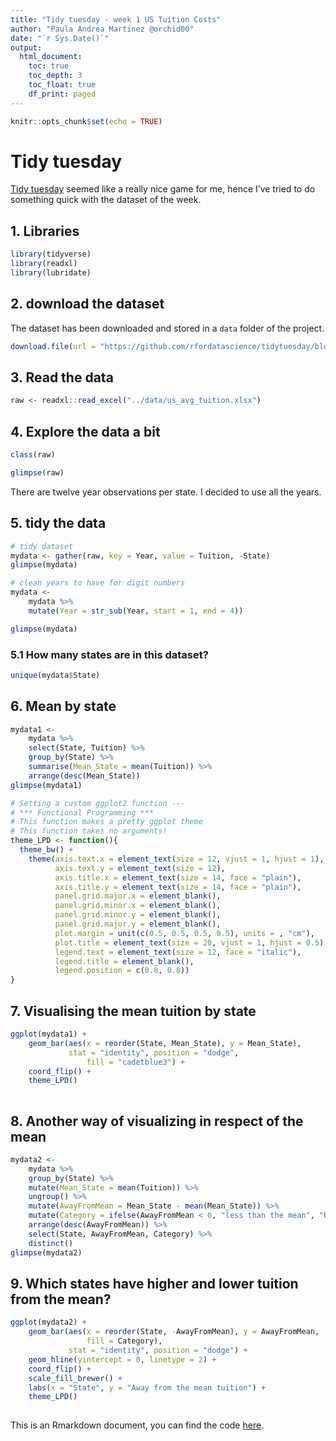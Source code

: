 ```yaml
---
title: "Tidy tuesday - week 1 US Tuition Costs"
author: "Paula Andrea Martinez @orchid00"
date: "`r Sys.Date()`"
output:
  html_document:
    toc: true
    toc_depth: 3
    toc_float: true
    df_print: paged
---
```


```r
knitr::opts_chunk$set(echo = TRUE)
```

# Tidy tuesday
[Tidy tuesday](https://github.com/rfordatascience/tidytuesday) seemed like a really nice game for me, hence I've tried to do something quick with the dataset of the week.

## 1. Libraries
```r
library(tidyverse)
library(readxl)
library(lubridate)
```

## 2. download the dataset
The dataset has been downloaded and stored in a `data` folder of the project.
```r
download.file(url = "https://github.com/rfordatascience/tidytuesday/blob/master/data/us_avg_tuition.xlsx?raw=true", destfile = "../data/us_avg_tuition.xlsx")
```

## 3. Read the data
```r
raw <- readxl::read_excel("../data/us_avg_tuition.xlsx")
```

## 4. Explore the data a bit
```r
class(raw)
```

```r
glimpse(raw)
```

There are twelve year observations per state. I decided to use all the years.

## 5. tidy the data
```r
# tidy dataset
mydata <- gather(raw, key = Year, value = Tuition, -State)
glimpse(mydata)
```
```r
# clean years to have for digit numbers
mydata <- 
    mydata %>% 
    mutate(Year = str_sub(Year, start = 1, end = 4))

glimpse(mydata)
```

### 5.1 How many states are in this dataset?

```r
unique(mydata$State)
```

## 6. Mean by state
```r
mydata1 <-
    mydata %>% 
    select(State, Tuition) %>% 
    group_by(State) %>% 
    summarise(Mean_State = mean(Tuition)) %>% 
    arrange(desc(Mean_State))
glimpse(mydata1)
```

```r
# Setting a custom ggplot2 function ---
# *** Functional Programming ***
# This function makes a pretty ggplot theme
# This function takes no arguments!
theme_LPD <- function(){
  theme_bw() +
    theme(axis.text.x = element_text(size = 12, vjust = 1, hjust = 1),
          axis.text.y = element_text(size = 12),
          axis.title.x = element_text(size = 14, face = "plain"),             
          axis.title.y = element_text(size = 14, face = "plain"),             
          panel.grid.major.x = element_blank(),                                          
          panel.grid.minor.x = element_blank(),
          panel.grid.minor.y = element_blank(),
          panel.grid.major.y = element_blank(),  
          plot.margin = unit(c(0.5, 0.5, 0.5, 0.5), units = , "cm"),
          plot.title = element_text(size = 20, vjust = 1, hjust = 0.5),
          legend.text = element_text(size = 12, face = "italic"),          
          legend.title = element_blank(),                              
          legend.position = c(0.8, 0.8))
}
```

## 7. Visualising the mean tuition by state
```r
ggplot(mydata1) +
    geom_bar(aes(x = reorder(State, Mean_State), y = Mean_State),
             stat = "identity", position = "dodge",
                 fill = "cadetblue3") +
    coord_flip() +
    theme_LPD()
    
```

## 8. Another way of visualizing in respect of the mean
```r
mydata2 <-
    mydata %>% 
    group_by(State) %>% 
    mutate(Mean_State = mean(Tuition)) %>% 
    ungroup() %>% 
    mutate(AwayFromMean = Mean_State - mean(Mean_State)) %>% 
    mutate(Category = ifelse(AwayFromMean < 0, "less than the mean", "higher than the mean")) %>% 
    arrange(desc(AwayFromMean)) %>% 
    select(State, AwayFromMean, Category) %>% 
    distinct()
glimpse(mydata2)
```


## 9. Which states have higher and lower tuition from the mean?
```r
ggplot(mydata2) +
    geom_bar(aes(x = reorder(State, -AwayFromMean), y = AwayFromMean, 
                 fill = Category),
             stat = "identity", position = "dodge") +
    geom_hline(yintercept = 0, linetype = 2) +
    coord_flip() +
    scale_fill_brewer() +
    labs(x = "State", y = "Away from the mean tuition") +
    theme_LPD()
    
```


This is an Rmarkdown document, you can find the code [here](https://github.com/orchid00/R4da/blob/master/ggplot2_tricks/us_avg_tuition.Rmd).